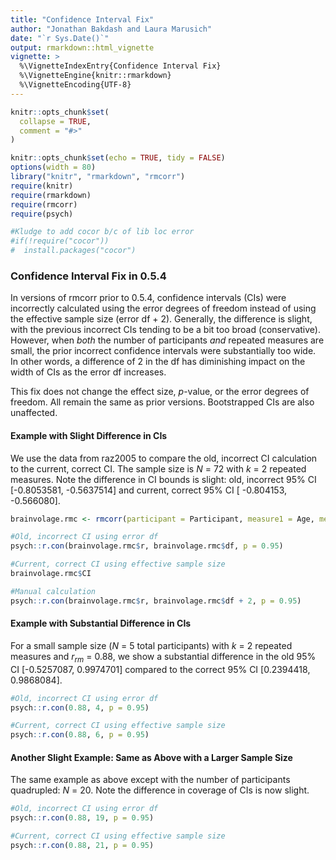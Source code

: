 ```yaml
---
title: "Confidence Interval Fix"
author: "Jonathan Bakdash and Laura Marusich"
date: "`r Sys.Date()`"
output: rmarkdown::html_vignette
vignette: >
  %\VignetteIndexEntry{Confidence Interval Fix}
  %\VignetteEngine{knitr::rmarkdown}
  %\VignetteEncoding{UTF-8}
---
```


```r
knitr::opts_chunk$set(
  collapse = TRUE,
  comment = "#>"
)
```

```r
knitr::opts_chunk$set(echo = TRUE, tidy = FALSE)
options(width = 80)
library("knitr", "rmarkdown", "rmcorr") 
require(knitr)
require(rmarkdown)
require(rmcorr)
require(psych)

#Kludge to add cocor b/c of lib loc error 
#if(!require("cocor"))
#  install.packages("cocor")
```

### Confidence Interval Fix in 0.5.4
In versions of rmcorr prior to 0.5.4, confidence intervals (CIs) were incorrectly calculated using the error degrees of freedom instead of using the effective sample size (error df + 2). Generally, the difference is slight, with the previous incorrect CIs tending to be a bit too broad (conservative). However, when *both* the number of participants *and* repeated measures are small, the prior incorrect confidence intervals were substantially too wide. In other words, a difference of 2 in the df has diminishing impact on the width of CIs as the error df increases.

This fix does not change the effect size, *p*-value, or the error degrees of freedom. All remain the same as prior versions. Bootstrapped CIs are also unaffected.

#### Example with Slight Difference in CIs
We use the data from raz2005 to compare the old, incorrect CI calculation to the current, correct CI. The sample size is *N* = 72 with *k* = 2 repeated measures. Note the difference in CI bounds is slight: old, incorrect 95\% CI [-0.8053581, -0.5637514] and current, correct 95\% CI [ -0.804153, -0.566080].
```r
brainvolage.rmc <- rmcorr(participant = Participant, measure1 = Age, measure2 = Volume, dataset = raz2005)

#Old, incorrect CI using error df
psych::r.con(brainvolage.rmc$r, brainvolage.rmc$df, p = 0.95)

#Current, correct CI using effective sample size
brainvolage.rmc$CI

#Manual calculation
psych::r.con(brainvolage.rmc$r, brainvolage.rmc$df + 2, p = 0.95)
```
#### Example with Substantial Difference in CIs
For a small sample size (*N* = 5 total participants) with *k* = 2 repeated measures and *r*<sub>*rm*</sub> = 0.88, we show a substantial difference in the old 95\% CI [-0.5257087, 0.9974701] compared to the correct 95\% CI [0.2394418, 0.9868084].
```r
#Old, incorrect CI using error df
psych::r.con(0.88, 4, p = 0.95)

#Current, correct CI using effective sample size
psych::r.con(0.88, 6, p = 0.95)
```
#### Another Slight Example: Same as Above with a Larger Sample Size
The same example as above except with the number of participants quadrupled: *N* = 20. Note the difference in coverage of CIs is now slight.
```r
#Old, incorrect CI using error df
psych::r.con(0.88, 19, p = 0.95)

#Current, correct CI using effective sample size
psych::r.con(0.88, 21, p = 0.95)
```